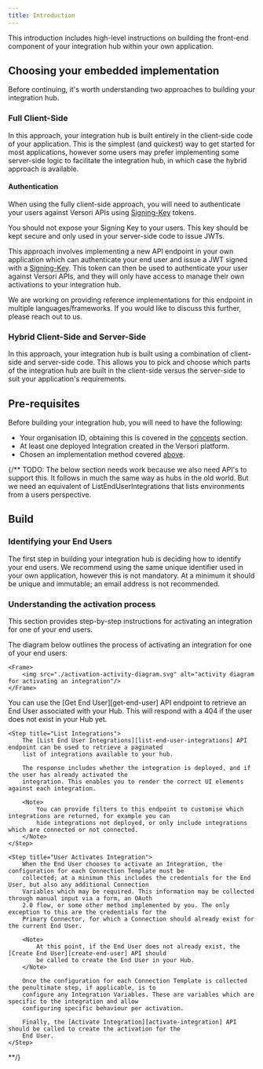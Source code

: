 ```yaml
---
title: Introduction
---
```


This introduction includes high-level instructions on building the front-end component of your integration hub within
your own application.

## Choosing your embedded implementation

Before continuing, it's worth understanding two approaches to building your integration hub.

### Full Client-Side

In this approach, your integration hub is built entirely in the client-side code of your application. This is the
simplest (and quickest) way to get started for most applications, however some users may prefer implementing some
server-side logic to facilitate the integration hub, in which case the hybrid approach is available.

#### Authentication

When using the fully client-side approach, you will need to authenticate your users against Versori APIs using
[Signing-Key](/v2/embedded/security) tokens.

<Warning>
    You should not expose your Signing Key to your users. This key should be kept secure and only used in your
    server-side code to issue JWTs.

</Warning>

This approach involves implementing a new API endpoint in your own application which can authenticate your end user and
issue a JWT signed with a [Signing-Key](/v2/embedded/security). This token can then be used to authenticate your user
against Versori APIs, and they will only have access to manage their own activations to your integration hub.

<Info>
    We are working on providing reference implementations for this endpoint in multiple languages/frameworks. If you
    would like to discuss this further, please reach out to us.
</Info>

### Hybrid Client-Side and Server-Side

In this approach, your integration hub is built using a combination of client-side and server-side code. This allows you
to pick and choose which parts of the integration hub are built in the client-side versus the server-side to suit your
application's requirements.

## Pre-requisites

Before building your integration hub, you will need to have the following:

- Your organisation ID, obtaining this is covered in the [concepts](/v2/embedded/concepts) section.
- At least one deployed Integration created in the Versori platform.
- Chosen an implementation method covered [above](#choosing-your-embedded-implementation).

{/\*\* TODO: The below section needs work because we also need API's to support this. It follows in much the same way as
hubs in the old world. But we need an equivalent of ListEndUserIntegrations that lists environments from a users
perspective.

## Build

### Identifying your End Users

The first step in building your integration hub is deciding how to identify your end users. We recommend using the same
unique identifier used in your own application, however this is not mandatory. At a minimum it should be unique and
immutable; an email address is not recommended.

### Understanding the activation process

This section provides step-by-step instructions for activating an integration for one of your end users.

<Accordion title="Activation Diagram">
    The diagram below outlines the process of activating an integration for one of your end users:

    <Frame>
        <img src="./activation-activity-diagram.svg" alt="activity diagram for activating an integration"/>
    </Frame>

</Accordion>

<Steps>
    <Step title="Get End User">
        You can use the [Get End User][get-end-user] API endpoint to retrieve an End User associated with your
        Hub. This will respond with a 404 if the user does not exist in your Hub yet.
    </Step>

    <Step title="List Integrations">
        The [List End User Integrations][list-end-user-integrations] API endpoint can be used to retrieve a paginated
        list of integrations available to your hub.

        The response includes whether the integration is deployed, and if the user has already activated the
        integration. This enables you to render the correct UI elements against each integration.

        <Note>
            You can provide filters to this endpoint to customise which integrations are returned, for example you can
            hide integrations not deployed, or only include integrations which are connected or not connected.
        </Note>
    </Step>

    <Step title="User Activates Integration">
        When the End User chooses to activate an Integration, the configuration for each Connection Template must be
        collected; at a minimum this includes the credentials for the End User, but also any additional Connection
        Variables which may be required. This information may be collected through manual input via a form, an OAuth
        2.0 flow, or some other method implemented by you. The only exception to this are the credentials for the
        Primary Connector, for which a Connection should already exist for the current End User.

        <Note>
            At this point, if the End User does not already exist, the [Create End User][create-end-user] API should
            be called to create the End User in your Hub.
        </Note>

        Once the configuration for each Connection Template is collected the penultimate step, if applicable, is to
        configure any Integration Variables. These are variables which are specific to the integration and allow
        configuring specific behaviour per activation.

        Finally, the [Activate Integration][activate-integration] API should be called to create the activation for the
        End User.
    </Step>

</Steps>
**/}
